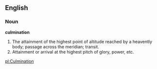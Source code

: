 ==English==

===Noun===

'''culmination'''

#The attainment of the highest point of altitude reached by a heavently body; passage across the meridian; transit.
#Attainment or arrival at the highest pitch of glory, power, etc.

[[pl:Culmination]]